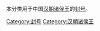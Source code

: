 本分类用于中国[[汉朝|汉朝]][[诸侯王|诸侯王]]的[[封号|封号]]。

[[Category:封号|Category:封号]]
[[Category:汉朝诸侯王|Category:汉朝诸侯王]]